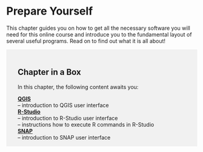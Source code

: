 
# Prepare Yourself {#prepare-yourself}

This chapter guides you on how to get all the necessary software you will need for this online course and introduce you to the fundamental layout of several useful programs. Read on to find out what it is all about!

::: {style="background-color:#f1f1f1;padding:18px 30px 1px;margin-bottom: 30px"}
# Chapter in a Box

In this chapter, the following content awaits you:


[**QGIS**](./QGIS.qmd)\
-- introduction to QGIS user interface\
[**R-Studio**](./R-Studio.qmd)\
-- introduction to R-Studio user interface\
-- instructions how to execute R commands in R-Studio\
[**SNAP**](./SNAP.qmd)\
-- introduction to SNAP user interface\
:::
